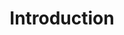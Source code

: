 ---
title: Introduction
sidebar_label: Introduction
sidebar_position: 1
description: "Discover Meshtastic: a community-driven, open-source project using LoRa radios for long-range, off-grid communication."
---